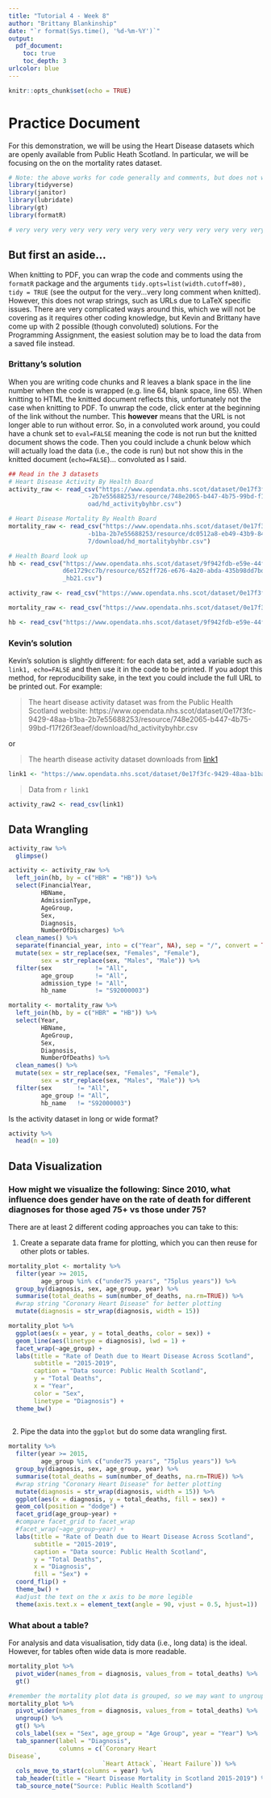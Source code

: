 ```yaml
---
title: "Tutorial 4 - Week 8"
author: "Brittany Blankinship"
date: "`r format(Sys.time(), '%d-%m-%Y')`"
output: 
  pdf_document:
    toc: true 
    toc_depth: 3
urlcolor: blue
---
```


```r
knitr::opts_chunk$set(echo = TRUE)
```
 

# Practice Document

For this demonstration, we will be using the Heart Disease datasets which are openly available from Public Heath Scotland. In particular, we will be focusing on the on the mortality rates dataset. 

```r
# Note: the above works for code generally and comments, but does not work for strings such as the URL. Additionally, don't forget to install the formatR package if you plan to use this! 
library(tidyverse)
library(janitor)
library(lubridate)
library(gt)
library(formatR)

# very very very very very very very very very very very very very very very very very very very very very very very very very very very very very very very very very very very very very very very very very very very very very very very very very very very very very very very very long comment 
```

## But first an aside...

When knitting to PDF, you can wrap the code and comments using the `formatR` package and the arguments `tidy.opts=list(width.cutoff=80), tidy = TRUE` (see the output for the very...very long comment when knitted). However, this does not wrap strings, such as URLs due to LaTeX specific issues. There are very complicated ways around this, which we will not be covering as it requires other coding knowledge, but Kevin and Brittany have come up with 2 possible (though convoluted) solutions. For the Programming Assignment, the easiest solution may be to load the data from a saved file instead. 

### Brittany's solution 

When you are writing code chunks and R leaves a blank space  in the line number when the code is wrapped (e.g. line 64, blank space, line 65). When knitting to HTML the knitted document reflects this, unfortunately not the case when knitting to PDF. To unwrap the code, click enter at the beginning of the link without the number. This **however** means that the URL is not longer able to run without error. So, in a convoluted work around, you could have a chunk set to `eval=FALSE` meaning the code is not run but the knitted document shows the code. Then you could include a chunk below which will actually load the data (i.e., the code is run) but not show this in the knitted document (`echo=FALSE`)... convoluted as I said. 

```r
## Read in the 3 datasets
# Heart Disease Activity By Health Board
activity_raw <- read_csv("https://www.opendata.nhs.scot/dataset/0e17f3fc-9429-48aa-b1ba
                      -2b7e55688253/resource/748e2065-b447-4b75-99bd-f17f26f3eaef/downl
                      oad/hd_activitybyhbr.csv")

# Heart Disease Mortality By Health Board
mortality_raw <- read_csv("https://www.opendata.nhs.scot/dataset/0e17f3fc-9429-48aa
                      -b1ba-2b7e55688253/resource/dc0512a8-eb49-43b9-84f1-17ef95365d5
                      7/download/hd_mortalitybyhbr.csv")

# Health Board look up 
hb <- read_csv("https://www.opendata.nhs.scot/dataset/9f942fdb-e59e-44f5-b534-
               d6e1729cc7b/resource/652ff726-e676-4a20-abda-435b98dd7bdc/download/hb1
               _hb21.csv")

```

```r
activity_raw <- read_csv("https://www.opendata.nhs.scot/dataset/0e17f3fc-9429-48aa-b1ba-2b7e55688253/resource/748e2065-b447-4b75-99bd-f17f26f3eaef/download/hd_activitybyhbr.csv")

mortality_raw <- read_csv("https://www.opendata.nhs.scot/dataset/0e17f3fc-9429-48aa-b1ba-2b7e55688253/resource/dc0512a8-eb49-43b9-84f1-17ef95365d57/download/hd_mortalitybyhbr.csv")

hb <- read_csv("https://www.opendata.nhs.scot/dataset/9f942fdb-e59e-44f5-b534-d6e17229cc7b/resource/652ff726-e676-4a20-abda-435b98dd7bdc/download/hb14_hb21.csv")
```

### Kevin's solution 

Kevin's solution is slightly different: for each data set, add a variable such as `link1, echo=FALSE` and then use it in the code to be printed. If you adopt this method, for reproducibility sake, in the text you could include the full URL to be printed out. For example: 

>The heart disease activity dataset was from the Public Health Scotland website: https://www.opendata.nhs.scot/dataset/0e17f3fc-9429-48aa-b1ba-2b7e55688253/resource/748e2065-b447-4b75-99bd-f17f26f3eaef/download/hd_activitybyhbr.csv 

or 

>The hearth disease activity dataset downloads from [link1]("https://www.opendata.nhs.scot/dataset/0e17f3fc-9429-48aa-b1ba-2b7e55688253/resource/748e2065-b447-4b75-99bd-f17f26f3eaef/download/hd_activitybyhbr.csv")

```r
link1 <- "https://www.opendata.nhs.scot/dataset/0e17f3fc-9429-48aa-b1ba-2b7e55688253/resource/748e2065-b447-4b75-99bd-f17f26f3eaef/download/hd_activitybyhbr.csv"
```

>Data from `r link1`

```r
activity_raw2 <- read_csv(link1)
```

## Data Wrangling 
```r
activity_raw %>%
  glimpse() 
```


```r
activity <- activity_raw %>%
  left_join(hb, by = c("HBR" = "HB")) %>%
  select(FinancialYear, 
         HBName, 
         AdmissionType,
         AgeGroup,
         Sex,
         Diagnosis,
         NumberOfDischarges) %>%
  clean_names() %>%
  separate(financial_year, into = c("Year", NA), sep = "/", convert = TRUE) %>%
  mutate(sex = str_replace(sex, "Females", "Female"), 
         sex = str_replace(sex, "Males", "Male")) %>%
  filter(sex            != "All",
         age_group      != "All",
         admission_type != "All",
         hb_name        != "S92000003")

mortality <- mortality_raw %>%
  left_join(hb, by = c("HBR" = "HB")) %>%
  select(Year, 
         HBName, 
         AgeGroup,
         Sex,
         Diagnosis,
         NumberOfDeaths) %>%
  clean_names() %>%
  mutate(sex = str_replace(sex, "Females", "Female"), 
         sex = str_replace(sex, "Males", "Male")) %>%
  filter(sex       != "All",
         age_group != "All",
         hb_name   != "S92000003")
```

Is the activity dataset in long or wide format? 

```r
activity %>%
  head(n = 10)
```


## Data Visualization 

### How might we visualize the following: Since 2010, what influence does gender have on the rate of death for different diagnoses for those aged 75+ vs those under 75?

There are at least 2 different coding approaches you can take to this: 

1. Create a separate data frame for plotting, which you can then reuse for other plots or tables. 
```r
mortality_plot <- mortality %>%
  filter(year >= 2015,
         age_group %in% c("under75 years", "75plus years")) %>%
  group_by(diagnosis, sex, age_group, year) %>%
  summarise(total_deaths = sum(number_of_deaths, na.rm=TRUE)) %>%
  #wrap string "Coronary Heart Disease" for better plotting 
  mutate(diagnosis = str_wrap(diagnosis, width = 15)) 

mortality_plot %>%
  ggplot(aes(x = year, y = total_deaths, color = sex)) + 
  geom_line(aes(linetype = diagnosis), lwd = 1) + 
  facet_wrap(~age_group) + 
  labs(title = "Rate of Death due to Heart Disease Across Scotland",
       subtitle = "2015-2019",
       caption = "Data source: Public Health Scotland",
       y = "Total Deaths",
       x = "Year",
       color = "Sex",
       linetype = "Diagnosis") + 
  theme_bw() 
  
```

2. Pipe the data into the `ggplot` but do some data wrangling first.

```r
mortality %>%
  filter(year >= 2015,
         age_group %in% c("under75 years", "75plus years")) %>%
  group_by(diagnosis, sex, age_group, year) %>%
  summarise(total_deaths = sum(number_of_deaths, na.rm=TRUE)) %>%
  #wrap string "Coronary Heart Disease" for better plotting 
  mutate(diagnosis = str_wrap(diagnosis, width = 15)) %>%
  ggplot(aes(x = diagnosis, y = total_deaths, fill = sex)) + 
  geom_col(position = "dodge") + 
  facet_grid(age_group~year) + 
  #compare facet_grid to facet_wrap 
  #facet_wrap(~age_group~year) + 
  labs(title = "Rate of Death due to Heart Disease Across Scotland",
       subtitle = "2015-2019",
       caption = "Data source: Public Health Scotland",
       y = "Total Deaths",
       x = "Diagnosis",
       fill = "Sex") + 
  coord_flip() +
  theme_bw() + 
  #adjust the text on the x axis to be more legible 
  theme(axis.text.x = element_text(angle = 90, vjust = 0.5, hjust=1))
```

### What about a table? 

For analysis and data visualisation, tidy data (i.e., long data) is the ideal. However, for tables often wide data is more readable. 

```r
mortality_plot %>% 
  pivot_wider(names_from = diagnosis, values_from = total_deaths) %>%
  gt()
```

```r
#remember the mortality plot data is grouped, so we may want to ungroup the data first before creating the table 
mortality_plot %>% 
  pivot_wider(names_from = diagnosis, values_from = total_deaths) %>%
  ungroup() %>% 
  gt() %>% 
  cols_label(sex = "Sex", age_group = "Age Group", year = "Year") %>% 
  tab_spanner(label = "Diagnosis", 
              columns = c(`Coronary Heart
Disease`, 
                          `Heart Attack`, `Heart Failure`)) %>% 
  cols_move_to_start(columns = year) %>% 
  tab_header(title = "Heart Disease Mortality in Scotland 2015-2019") %>% 
  tab_source_note("Source: Public Health Scotland")
```

